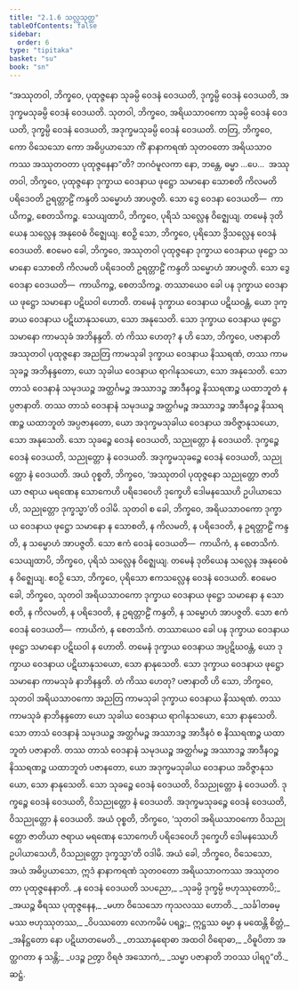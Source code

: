 ```yaml
---
title: "2.1.6 သလ္လသုတ္တ"
tableOfContents: false
sidebar:
  order: 6
type: "tipitaka"
basket: "su"
book: "sn"
---
```



<DynamicBreadcrumb />

<Division number="254" book="sn" e="ch" v="18" p="317">

<Paragraph number="1118" book="sn">
“အဿုတဝါ, ဘိက္ခဝေ, ပုထုဇ္ဇနော သုခမ္ပိ ဝေဒနံ ဝေဒယတိ, ဒုက္ခမ္ပိ ဝေဒနံ ဝေဒယတိ, အဒုက္ခမသုခမ္ပိ ဝေဒနံ ဝေဒယတိ. သုတဝါ, ဘိက္ခဝေ, အရိယသာဝကော သုခမ္ပိ ဝေဒနံ ဝေဒယတိ, ဒုက္ခမ္ပိ ဝေဒနံ ဝေဒယတိ, အဒုက္ခမသုခမ္ပိ ဝေဒနံ ဝေဒယတိ. တတြ, ဘိက္ခဝေ, ကော ဝိသေသော ကော အဓိပ္ပယာသော ကိံ နာနာကရဏံ သုတဝတော အရိယသာဝကဿ အဿုတဝတာ ပုထုဇ္ဇနေနာ”တိ? ဘဂဝံမူလကာ နော, ဘန္တေ, ဓမ္မာ …ပေ…  အဿုတဝါ, ဘိက္ခဝေ, ပုထုဇ္ဇနော ဒုက္ခာယ ဝေဒနာယ ဖုဋ္ဌော သမာနော သောစတိ ကိလမတိ ပရိဒေဝတိ ဥရတ္တာဠိံ ကန္ဒတိ သမ္မောဟံ အာပဇ္ဇတိ. သော ဒွေ ဝေဒနာ ဝေဒယတိ—  ကာယိကဉ္စ, စေတသိကဉ္စ. သေယျထာပိ, ဘိက္ခဝေ, ပုရိသံ သလ္လေန ဝိဇ္ဈေယျ. တမေနံ ဒုတိယေန သလ္လေန အနုဝေဓံ ဝိဇ္ဈေယျ. ဧဝဉှိ သော, ဘိက္ခဝေ, ပုရိသော ဒွိသလ္လေန ဝေဒနံ ဝေဒယတိ. ဧဝမေဝ ခေါ, ဘိက္ခဝေ, အဿုတဝါ ပုထုဇ္ဇနော ဒုက္ခာယ ဝေဒနာယ ဖုဋ္ဌော သမာနော သောစတိ ကိလမတိ ပရိဒေဝတိ ဥရတ္တာဠိံ ကန္ဒတိ သမ္မောဟံ အာပဇ္ဇတိ. သော ဒွေ ဝေဒနာ ဝေဒယတိ—  ကာယိကဉ္စ, စေတသိကဉ္စ. တဿာယေဝ ခေါ ပန ဒုက္ခာယ ဝေဒနာယ ဖုဋ္ဌော သမာနော ပဋိဃဝါ ဟောတိ. တမေနံ ဒုက္ခာယ ဝေဒနာယ ပဋိဃဝန္တံ, ယော ဒုက္ခာယ ဝေဒနာယ ပဋိဃာနုသယော, သော အနုသေတိ. သော ဒုက္ခာယ ဝေဒနာယ ဖုဋ္ဌော သမာနော ကာမသုခံ အဘိနန္ဒတိ. တံ ကိဿ ဟေတု? န ဟိ သော, ဘိက္ခဝေ, ပဇာနာတိ အဿုတဝါ ပုထုဇ္ဇနော အညတြ ကာမသုခါ ဒုက္ခာယ ဝေဒနာယ နိဿရဏံ, တဿ ကာမသုခဉ္စ အဘိနန္ဒတော, ယော သုခါယ ဝေဒနာယ ရာဂါနုသယော, သော အနုသေတိ. သော တာသံ ဝေဒနာနံ သမုဒယဉ္စ အတ္ထင်္ဂမဉ္စ အဿာဒဉ္စ အာဒီနဝဉ္စ နိဿရဏဉ္စ ယထာဘူတံ နပ္ပဇာနာတိ. တဿ တာသံ ဝေဒနာနံ သမုဒယဉ္စ အတ္ထင်္ဂမဉ္စ အဿာဒဉ္စ အာဒီနဝဉ္စ နိဿရဏဉ္စ ယထာဘူတံ အပ္ပဇာနတော, ယော အဒုက္ခမသုခါယ ဝေဒနာယ အဝိဇ္ဇာနုသယော, သော အနုသေတိ. သော သုခဉ္စေ ဝေဒနံ ဝေဒယတိ, သညုတ္တော နံ ဝေဒယတိ. ဒုက္ခဉ္စေ ဝေဒနံ ဝေဒယတိ, သညုတ္တော နံ ဝေဒယတိ. အဒုက္ခမသုခဉ္စေ ဝေဒနံ ဝေဒယတိ, သညုတ္တော နံ ဝေဒယတိ. အယံ ဝုစ္စတိ, ဘိက္ခဝေ, ‘အဿုတဝါ ပုထုဇ္ဇနော သညုတ္တော ဇာတိယာ ဇရာယ မရဏေန သောကေဟိ ပရိဒေဝေဟိ ဒုက္ခေဟိ ဒေါမနဿေဟိ ဥပါယာသေဟိ, သညုတ္တော ဒုက္ခသ္မာ’တိ ဝဒါမိ.
</Paragraph>

<Paragraph number="1119" book="sn">
သုတဝါ စ ခေါ, ဘိက္ခဝေ, အရိယသာဝကော ဒုက္ခာယ ဝေဒနာယ ဖုဋ္ဌော သမာနော န သောစတိ, န ကိလမတိ, န ပရိဒေဝတိ, န ဥရတ္တာဠိံ ကန္ဒတိ, န သမ္မောဟံ အာပဇ္ဇတိ. သော ဧကံ ဝေဒနံ ဝေဒယတိ—  ကာယိကံ, န စေတသိကံ.
</Paragraph>

<Paragraph number="1120" book="sn">
သေယျထာပိ, ဘိက္ခဝေ, ပုရိသံ သလ္လေန ဝိဇ္ဈေယျ. တမေနံ ဒုတိယေန သလ္လေန အနုဝေဓံ န ဝိဇ္ဈေယျ. ဧဝဉှိ သော, ဘိက္ခဝေ, ပုရိသော ဧကသလ္လေန ဝေဒနံ ဝေဒယတိ. ဧဝမေဝ ခေါ, ဘိက္ခဝေ, သုတဝါ အရိယသာဝကော ဒုက္ခာယ ဝေဒနာယ ဖုဋ္ဌော သမာနော န သောစတိ, န ကိလမတိ, န ပရိဒေဝတိ, န ဥရတ္တာဠိံ ကန္ဒတိ, န သမ္မောဟံ အာပဇ္ဇတိ. သော ဧကံ ဝေဒနံ ဝေဒယတိ—  ကာယိကံ, န စေတသိကံ. တဿာယေဝ ခေါ ပန ဒုက္ခာယ ဝေဒနာယ ဖုဋ္ဌော သမာနော ပဋိဃဝါ န ဟောတိ. တမေနံ ဒုက္ခာယ ဝေဒနာယ အပ္ပဋိဃဝန္တံ, ယော ဒုက္ခာယ ဝေဒနာယ ပဋိဃာနုသယော, သော နာနုသေတိ. သော ဒုက္ခာယ ဝေဒနာယ ဖုဋ္ဌော သမာနော ကာမသုခံ နာဘိနန္ဒတိ. တံ ကိဿ ဟေတု? ပဇာနာတိ ဟိ သော, ဘိက္ခဝေ, သုတဝါ အရိယသာဝကော အညတြ ကာမသုခါ ဒုက္ခာယ ဝေဒနာယ နိဿရဏံ. တဿ ကာမသုခံ နာဘိနန္ဒတော ယော သုခါယ ဝေဒနာယ ရာဂါနုသယော, သော နာနုသေတိ. သော တာသံ ဝေဒနာနံ သမုဒယဉ္စ အတ္ထင်္ဂမဉ္စ အဿာဒဉ္စ အာဒီနဝံ စ နိဿရဏဉ္စ ယထာဘူတံ ပဇာနာတိ. တဿ တာသံ ဝေဒနာနံ သမုဒယဉ္စ အတ္ထင်္ဂမဉ္စ အဿာဒဉ္စ အာဒီနဝဉ္စ နိဿရဏဉ္စ ယထာဘူတံ ပဇာနတော, ယော အဒုက္ခမသုခါယ ဝေဒနာယ အဝိဇ္ဇာနုသယော, သော နာနုသေတိ. သော သုခဉ္စေ ဝေဒနံ ဝေဒယတိ, ဝိသညုတ္တော နံ ဝေဒယတိ. ဒုက္ခဉ္စေ ဝေဒနံ ဝေဒယတိ, ဝိသညုတ္တော နံ ဝေဒယတိ. အဒုက္ခမသုခဉ္စေ ဝေဒနံ ဝေဒယတိ, ဝိသညုတ္တော နံ ဝေဒယတိ. အယံ ဝုစ္စတိ, ဘိက္ခဝေ, ‘သုတဝါ အရိယသာဝကော ဝိသညုတ္တော ဇာတိယာ ဇရာယ မရဏေန သောကေဟိ ပရိဒေဝေဟိ ဒုက္ခေဟိ ဒေါမနဿေဟိ ဥပါယာသေဟိ, ဝိသညုတ္တော ဒုက္ခသ္မာ’တိ ဝဒါမိ. အယံ ခေါ, ဘိက္ခဝေ, ဝိသေသော, အယံ အဓိပ္ပယာသော, ဣဒံ နာနာကရဏံ သုတဝတော အရိယသာဝကဿ အဿုတဝတာ ပုထုဇ္ဇနေနာတိ.
</Paragraph>

<Paragraph number="1121" type="verses" book="sn">
_န ဝေဒနံ ဝေဒယတိ သပညော,_  
_သုခမ္ပိ ဒုက္ခမ္ပိ ဗဟုဿုတောပိ;_  
_အယဉ္စ ဓီရဿ ပုထုဇ္ဇနေန,_  
_မဟာ ဝိသေသော ကုသလဿ ဟောတိ._  

</Paragraph>

<Paragraph number="1122" type="verses" book="sn">
_သင်္ခါတဓမ္မဿ ဗဟုဿုတဿ,_  
_ဝိပဿတော လောကမိမံ ပရဉ္စ;_  
ဣဋ္ဌဿ ဓမ္မာ န မထေန္တိ စိတ္တံ,_  
_အနိဋ္ဌတော နော ပဋိဃာတမေတိ._  

</Paragraph>

<Paragraph number="1123" type="verses" book="sn">
_တဿာနုရောဓာ အထဝါ ဝိရောဓာ,_  
_ဝိဓူပိတာ အတ္ထဂတာ န သန္တိ;_  
_ပဒဉ္စ ဉတွာ ဝိရဇံ အသောကံ,_  
_သမ္မာ ပဇာနာတိ ဘဝဿ ပါရဂူ”တိ._  


</Paragraph>
</Division>

<Paragraph number="1124" type="center" book="sn">
ဆဋ္ဌံ.
</Paragraph>